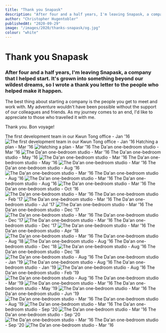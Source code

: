 ```yaml
---
title: "Thank you Snapask"
description: "After four and a half years, I'm leaving Snapask, a company that I helped start. It's grown into something beyond our wildest dreams, so I wrote a thank you letter to the people who helped make it happen."
author: "Christopher Hugentobler"
publishedAt: "2020-09-29"
image: "/images/2020/thanks-snapask/og.jpg"
colour: "white"
---
```


# Thank you Snapask

### After four and a half years, I'm leaving Snapask, a company that I helped start. It's grown into something beyond our wildest dreams, so I wrote a thank you letter to the people who helped make it happen.

The best thing about starting a company is the people you get to meet and work with. My adventure wouldn't have been possible without the support of our colleagues and friends. As my journey comes to an end, I'd like to appreciate to those who travelled it with me.

Thank you. Bon voyage!

<Caption>The first development team in our Kwun Tong office - Jan '16</Caption>
<Image
  alt="The first development team in our Kwun Tong office - Jan '16"
  src="/images/2020/thanks-snapask/1.jpg"
  h="800"
  w="1200"
  aspect
/>

<Caption>Hatching a plan - Mar '16</Caption>
<Image
  alt="Hatching a plan - Mar '16"
  src="/images/2020/thanks-snapask/2.jpg"
  h="800"
  w="1200"
  aspect
/>

<Caption>The Da'an one-bedroom studio - Mar '16</Caption>
<Image
  alt="The Da'an one-bedroom studio - Mar '16"
  src="/images/2020/thanks-snapask/3.jpg"
  h="800"
  w="1200"
  aspect
/>

<Caption>The Da'an one-bedroom studio - May '16</Caption>
<Image
  alt="The Da'an one-bedroom studio - Mar '16"
  src="/images/2020/thanks-snapask/4.jpg"
  h="800"
  w="1200"
  aspect
/>

<Caption>The Da'an one-bedroom studio - May '16</Caption>
<Image
  alt="The Da'an one-bedroom studio - Mar '16"
  src="/images/2020/thanks-snapask/5.jpg"
  h="800"
  w="1200"
  aspect
/>

<Caption>The Da'an one-bedroom studio - Aug '16</Caption>
<Image
  alt="The Da'an one-bedroom studio - Mar '16"
  src="/images/2020/thanks-snapask/6.jpg"
  h="800"
  w="1200"
  aspect
/>

<Caption>The Da'an one-bedroom studio - Aug '16</Caption>
<Image
  alt="The Da'an one-bedroom studio - Mar '16"
  src="/images/2020/thanks-snapask/7.jpg"
  h="800"
  w="1200"
  aspect
/>


<Caption>The Da'an one-bedroom studio - Aug '16</Caption>
<Image
  alt="The Da'an one-bedroom studio - Mar '16"
  src="/images/2020/thanks-snapask/8.jpg"
  h="800"
  w="1200"
  aspect
/>

<Caption>The Da'an one-bedroom studio - Oct '16</Caption>
<Image
  alt="The Da'an one-bedroom studio - Mar '16"
  src="/images/2020/thanks-snapask/9.jpg"
  h="800"
  w="1200"
  aspect
/>

<Caption>The Da'an one-bedroom studio - Feb '17</Caption>
<Image
  alt="The Da'an one-bedroom studio - Mar '16"
  src="/images/2020/thanks-snapask/10.jpg"
  h="800"
  w="1200"
  aspect
/>

<Caption>The Da'an one-bedroom studio - Jul '17</Caption>
<Image
  alt="The Da'an one-bedroom studio - Mar '16"
  src="/images/2020/thanks-snapask/11.jpg"
  h="800"
  w="1200"
  aspect
/>

<Caption>The Da'an one-bedroom studio - Dec '17</Caption>
<Image
  alt="The Da'an one-bedroom studio - Mar '16"
  src="/images/2020/thanks-snapask/12.jpg"
  h="800"
  w="1200"
  aspect
/>

<Caption>The Da'an one-bedroom studio - Dec '17</Caption>
<Image
  alt="The Da'an one-bedroom studio - Mar '16"
  src="/images/2020/thanks-snapask/13.jpg"
  h="800"
  w="1200"
  aspect
/>

<Caption>The Da'an one-bedroom studio - Dec '17</Caption>
<Image
  alt="The Da'an one-bedroom studio - Mar '16"
  src="/images/2020/thanks-snapask/14.jpg"
  h="800"
  w="1200"
  aspect
/>

<Caption>The Da'an one-bedroom studio - Apr '18</Caption>
<Image
  alt="The Da'an one-bedroom studio - Mar '16"
  src="/images/2020/thanks-snapask/15.jpg"
  h="800"
  w="1200"
  aspect
/>

<Caption>The Da'an one-bedroom studio - Aug '18</Caption>
<Image
  alt="The Da'an one-bedroom studio - Aug '16"
  src="/images/2020/thanks-snapask/16.jpg"
  h="1200"
  w="1200"
  aspect
/>

<Caption>The Da'an one-bedroom studio - Dec '18</Caption>
<Image
  alt="The Da'an one-bedroom studio - Aug '16"
  src="/images/2020/thanks-snapask/17.jpg"
  h="800"
  w="1200"
  aspect
/>

<Caption>The Da'an one-bedroom studio - Dec '18</Caption>
<Image
  alt="The Da'an one-bedroom studio - Aug '16"
  src="/images/2020/thanks-snapask/18.jpg"
  h="800"
  w="1200"
  aspect
/>

<Caption>The Da'an one-bedroom studio - Jan '19</Caption>
<Image
  alt="The Da'an one-bedroom studio - Aug '16"
  src="/images/2020/thanks-snapask/19.jpg"
  h="800"
  w="1200"
  aspect
/>

<Caption>The Da'an one-bedroom studio - Jan '19</Caption>
<Image
  alt="The Da'an one-bedroom studio - Aug '16"
  src="/images/2020/thanks-snapask/20.jpg"
  h="800"
  w="1200"
  aspect
/>

<Caption>The Da'an one-bedroom studio - Feb '19</Caption>
<Image
  alt="The Da'an one-bedroom studio - Aug '16"
  src="/images/2020/thanks-snapask/21.jpg"
  h="800"
  w="1200"
  aspect
/>

<Caption>The Da'an one-bedroom studio - Mar '19</Caption>
<Image
  alt="The Da'an one-bedroom studio - Mar '16"
  src="/images/2020/thanks-snapask/22.jpg"
  h="1200"
  w="1200"
  aspect
/>


<Caption>The Da'an one-bedroom studio - May '19</Caption>
<Image
  alt="The Da'an one-bedroom studio - Mar '16"
  src="/images/2020/thanks-snapask/23.jpg"
  h="800"
  w="1200"
  aspect
/>

<Caption>The Da'an one-bedroom studio - Jun '19</Caption>
<Image
  alt="The Da'an one-bedroom studio - Mar '16"
  src="/images/2020/thanks-snapask/24.jpg"
  h="800"
  w="1200"
  aspect
/>

<Caption>The Da'an one-bedroom studio - Aug '19</Caption>
<Image
  alt="The Da'an one-bedroom studio - Mar '16"
  src="/images/2020/thanks-snapask/25.jpg"
  h="800"
  w="1200"
  aspect
/>

<Caption>The Da'an one-bedroom studio - Sep '20</Caption>
<Image
  alt="The Da'an one-bedroom studio - Mar '16"
  src="/images/2020/thanks-snapask/26.jpg"
  h="1200"
  w="1200"
  aspect
/>

<Caption>The Da'an one-bedroom studio - Sep '20</Caption>
<Image
  alt="The Da'an one-bedroom studio - Mar '16"
  src="/images/2020/thanks-snapask/27.jpg"
  h="800"
  w="1200"
  aspect
/>

<Caption>The Da'an one-bedroom studio - Sep '20</Caption>
<Image
  alt="The Da'an one-bedroom studio - Mar '16"
  src="/images/2020/thanks-snapask/28.jpg"
  h="800"
  w="1200"
  aspect
/>
